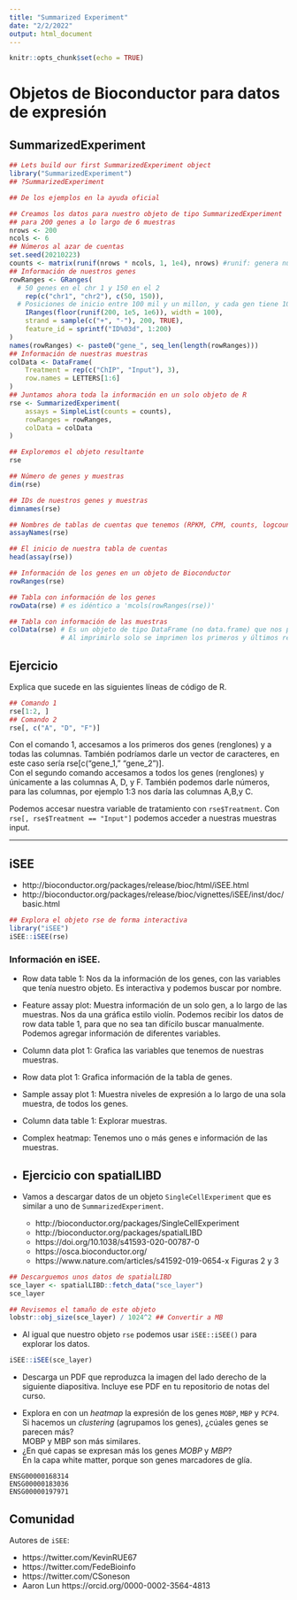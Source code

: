 ```yaml
---
title: "Summarized Experiment"
date: "2/2/2022"
output: html_document
---
```


```r
knitr::opts_chunk$set(echo = TRUE)
```
# Objetos de Bioconductor para datos de expresión

## SummarizedExperiment

```r
## Lets build our first SummarizedExperiment object
library("SummarizedExperiment")
## ?SummarizedExperiment

## De los ejemplos en la ayuda oficial

## Creamos los datos para nuestro objeto de tipo SummarizedExperiment
## para 200 genes a lo largo de 6 muestras
nrows <- 200
ncols <- 6
## Números al azar de cuentas
set.seed(20210223)
counts <- matrix(runif(nrows * ncols, 1, 1e4), nrows) #runif: genera numeros al azar de una dist. uniforme
## Información de nuestros genes
rowRanges <- GRanges(
  # 50 genes en el chr 1 y 150 en el 2
    rep(c("chr1", "chr2"), c(50, 150)),
  # Posiciones de inicio entre 100 mil y un millon, y cada gen tiene 100 pares de bases de longitud.
    IRanges(floor(runif(200, 1e5, 1e6)), width = 100),
    strand = sample(c("+", "-"), 200, TRUE),
    feature_id = sprintf("ID%03d", 1:200)
)
names(rowRanges) <- paste0("gene_", seq_len(length(rowRanges)))
## Información de nuestras muestras
colData <- DataFrame(
    Treatment = rep(c("ChIP", "Input"), 3),
    row.names = LETTERS[1:6]
)
## Juntamos ahora toda la información en un solo objeto de R
rse <- SummarizedExperiment(
    assays = SimpleList(counts = counts), 
    rowRanges = rowRanges,
    colData = colData
)

## Exploremos el objeto resultante
rse

## Número de genes y muestras
dim(rse)

## IDs de nuestros genes y muestras
dimnames(rse)

## Nombres de tablas de cuentas que tenemos (RPKM, CPM, counts, logcounts, etc)
assayNames(rse)

## El inicio de nuestra tabla de cuentas
head(assay(rse))

## Información de los genes en un objeto de Bioconductor
rowRanges(rse)

## Tabla con información de los genes
rowData(rse) # es idéntico a 'mcols(rowRanges(rse))'

## Tabla con información de las muestras
colData(rse) # Es un objeto de tipo DataFrame (no data.frame) que nos permite tener columnas de tipo Rle u otro tipo de columnas complicadas. 
             # Al imprimirlo solo se imprimen los primeros y últimos renglones. 
```

## Ejercicio

Explica que sucede en las siguientes líneas de código de R.

```r
## Comando 1
rse[1:2, ]
## Comando 2
rse[, c("A", "D", "F")]
```

Con el comando 1, accesamos a los primeros dos genes (renglones) y a todas las columnas. También podríamos darle un vector de caracteres, en este caso sería rse[c("gene_1," "gene_2")].  
Con el segundo comando accesamos a todos los genes (renglones) y únicamente a las columnas A, D, y F. También podemos darle números, para las columnas, por ejemplo 1:3 nos daría las columnas A,B,y C.  

Podemos accesar nuestra variable de tratamiento con ```rse$Treatment```. Con ```rse[, rse$Treatment == "Input"]``` podemos acceder a nuestras muestras input.  

***
## iSEE

* http://bioconductor.org/packages/release/bioc/html/iSEE.html
* http://bioconductor.org/packages/release/bioc/vignettes/iSEE/inst/doc/basic.html


```r
## Explora el objeto rse de forma interactiva
library("iSEE")
iSEE::iSEE(rse)
```

### Información en iSEE.
- Row data table 1: Nos da la información de los genes, con las variables que tenía nuestro objeto. Es interactiva y podemos buscar por nombre. 
- Feature assay plot: Muestra información de un solo gen, a lo largo de las muestras. Nos da una gráfica estilo violín. Podemos recibir los datos de row data table 1, para que no sea tan difícilo buscar manualmente. Podemos agregar información de diferentes variables.
- Column data plot 1: Grafica las variables que tenemos de nuestras muestras. 
- Row data plot 1: Grafica información de la tabla de genes.
- Sample assay plot 1: Muestra niveles de expresión a lo largo de una sola muestra, de todos los genes. 
- Column data table 1: Explorar muestras.
- Complex heatmap: Tenemos uno o más genes e información de las muestras. 

-
## Ejercicio con spatialLIBD

* Vamos a descargar datos de un objeto `SingleCellExperiment` que es similar a uno de `SummarizedExperiment`.
    - http://bioconductor.org/packages/SingleCellExperiment
    - http://bioconductor.org/packages/spatialLIBD
    - https://doi.org/10.1038/s41593-020-00787-0
    - https://osca.bioconductor.org/
    - https://www.nature.com/articles/s41592-019-0654-x Figuras 2 y 3

```r
## Descarguemos unos datos de spatialLIBD
sce_layer <- spatialLIBD::fetch_data("sce_layer")
sce_layer

## Revisemos el tamaño de este objeto
lobstr::obj_size(sce_layer) / 1024^2 ## Convertir a MB
```

* Al igual que nuestro objeto `rse` podemos usar `iSEE::iSEE()` para explorar los datos.

```r
iSEE::iSEE(sce_layer)
```

* Descarga un PDF que reproduzca la imagen del lado derecho de la siguiente diapositiva. Incluye ese PDF en tu repositorio de notas del curso.

<script async class="speakerdeck-embed" data-slide="10" data-id="329db23f5f17460da31f45c7695a9f06" data-ratio="1.33333333333333" src="//speakerdeck.com/assets/embed.js"></script>

* Explora en con un _heatmap_ la expresión de los genes `MOBP`, `MBP` y `PCP4`. Si hacemos un _clustering_ (agrupamos los genes), ¿cúales genes se parecen más?  
MOBP y MBP son más similares.   
* ¿En qué capas se expresan más los genes _MOBP_ y _MBP_?  
En la capa white matter, porque son genes marcadores de glía.  

```
ENSG00000168314
ENSG00000183036
ENSG00000197971
```

## Comunidad

Autores de `iSEE`:

* https://twitter.com/KevinRUE67
* https://twitter.com/FedeBioinfo
* https://twitter.com/CSoneson
* Aaron Lun https://orcid.org/0000-0002-3564-4813
